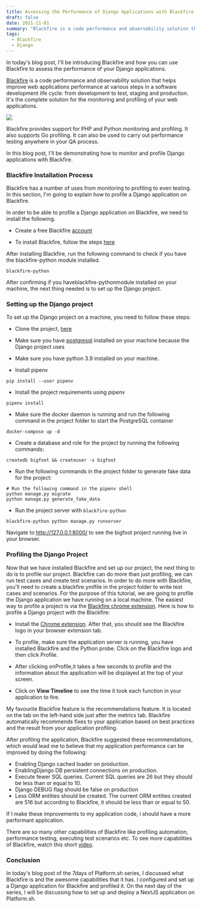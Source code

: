 ```yaml
---
title: Assessing the Performance of Django Applications with Blackfire
draft: false
date: 2021-11-01
summary: "Blackfire is a code performance and observability solution that helps improve web applications performance at various steps in a software development life cycle: from development to test, staging and production. In today's blog post, I'll be introducing Blackfire and how you can use Blackfire to assess the performance of your Django applications."
tags:
  - Blackfire
  - Django
---
```


In today's blog post, I'll be introducing Blackfire and how you can use Blackfire to assess the performance of your Django applications.

[Blackfire](https://blackfire.io/docs/introduction) is a code performance and observability solution that helps improve web applications performance at various steps in a software development life cycle: from development to test, staging and production. It's the complete solution for the monitoring and profiling of your web applications.

![](https://lh6.googleusercontent.com/cUILAxAlKDfx0xjcGpOFhjqtqF5wY1xRTTHndwWnKhbrundFHjMRUQcMXr8KCswbLrO8DnnH2iCmuARoRE3kPbi1TV-G-kRDuLvx2USlQ9IvRYRBQEMgigoaVa0Y9ktatOeanbzM)

Blackfire provides support for PHP and Python monitoring and profiling. It also supports Go profiling. It can also be used to carry out performance testing anywhere in your QA process.

In this blog post, I'll be demonstrating how to monitor and profile Django applications with Blackfire.

### Blackfire Installation Process

Blackfire has a number of uses from monitoring to profiling to even testing. In this section, I'm going to explain how to profile a Django application on Blackfire.

In order to be able to profile a Django application on Blackfire, we need to install the following.

- Create a free Blackfire [account](https://blackfire.io/signup?target=/login?target%3D/docs/up-and-running/installation?action%253Dinstall%2526mode%253Dquick%2526version%253Dlatest%2526location%253Dlocal%2526os%253Ddarwin%2526language%253Dpython)

- To install Blackfire, follow the steps [here](https://blackfire.io/docs/up-and-running/installation?action=install&mode=quick&version=latest&location=local&os=darwin&language=python)

After installing Blackfire, run the following command to check if you have the blackfire-python module installed.

```
blackfire-python
```

After confirming if you haveblackfire-pythonmodule installed on your machine, the next thing needed is to set up the Django project.

### Setting up the Django project

To set up the Django project on a machine, you need to follow these steps:

- Clone the project, [here](https://github.com/blackfireio/bigfoot-django/tree/main)

- Make sure you have [postgresql](https://www.postgresql.org/download/) installed on your machine because the Django project uses

- Make sure you have python 3.9 installed on your machine.

- Install pipenv

```
pip install --user pipenv
```

- Install the project requirements using pipenv

```
pipenv install
```

- Make sure the docker daemon is running and run the following command in the project folder to start the PostgreSQL container

```
docker-compose up -d
```

- Create a database and role for the project by running the following commands:

```
createdb bigfoot && createuser -s bigfoot
```

- Run the following commands in the project folder to generate fake data for the project:

```
# Run the following command in the pipenv shell
python manage.py migrate
python manage.py generate_fake_data
```

- Run the project server with `blackfire-python`

```
blackfire-python python manage.py runserver
```

Navigate to http://127.0.0.1:8000/ to see the bigfoot project running live in your browser.

### Profiling the Django Project

Now that we have installed Blackfire and set up our project, the next thing to do is to profile our project. Blackfire can do more than just profiling, we can run test cases and create test scenarios. In order to do more with Blackfire, you'll need to create a.blackfire.ymlfile in the project folder to write test cases and scenarios. For the purpose of this tutorial, we are going to profile the Django application we have running on a local machine. The easiest way to profile a project is via the [Blackfire chrome extension](https://chrome.google.com/webstore/detail/blackfire-profiler/miefikpgahefdbcgoiicnmpbeeomffld?hl=en). Here is how to profile a Django project with the Blackfire:

- Install the [Chrome extension](https://chrome.google.com/webstore/detail/blackfire-profiler/miefikpgahefdbcgoiicnmpbeeomffld?hl=en). After that, you should see the Blackfire logo in your browser extension tab.

- To profile, make sure the application server is running, you have installed Blackfire and the Python probe. Click on the Blackfire logo and then click Profile.

- After clicking onProfile,it takes a few seconds to profile and the information about the application will be displayed at the top of your screen.

- Click on **View Timeline** to see the time it took each function in your application to fire.

My favourite Blackfire feature is the recommendations feature. It is located on the tab on the left-hand side just after the metrics tab. Blackfire automatically recommends fixes to your application based on best practices and the result from your application profiling.

After profiling the application, Blackfire suggested these recommendations, which would lead me to believe that my application performance can be improved by doing the following:

- Enabling Django cached loader on production.
- EnablingDjango DB persistent connections on production.
- Execute fewer SQL queries. Current SQL queries are 26 but they should be less than or equal to 10.
- Django DEBUG flag should be false on production
- Less ORM entities should be created. The current ORM entities created are 516 but according to Blackfire, it should be less than or equal to 50.

If I make these improvements to my application code, i should have a more performant application.

There are so many other capabilities of Blackfire like profiling automation, performance testing, executing test scenarios etc. To see more capabilities of Blackfire, watch this short [video](https://youtu.be/ykpZlSjYmRk).

### Conclusion

In today's blog post of the 7days of Platform.sh series, I discussed what Blackfire is and the awesome capabilities that it has. I configured and set up a Django application for Blackfire and profiled it. On the next day of the series, I will be discussing how to set up and deploy a NextJS application on Platform.sh.
